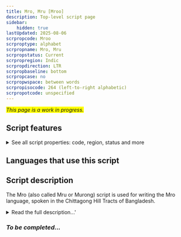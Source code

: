 ```yaml
---
title: Mro, Mru [Mroo]
description: Top-level script page
sidebar:
    hidden: true
lastUpdated: 2025-08-06
scrpropcode: Mroo
scrproptype: alphabet
scrpropname: Mro, Mru
scrpropstatus: Current
scrpropregion: Indic
scrpropdirection: LTR
scrpropbaseline: bottom
scrpropcase: no
scrpropwspace: between words
scrpropisocode: 264 (left-to-right alphabetic)
scrpropotcode: unspecified
---
```


<span style='background-color:yellow'>_This page is a work in progress._</span>


## Script features

<details>
<summary> See all script properties: code, region, status and more</summary>
<ScriptInfo />
</details>

## Languages that use this script

<WsList script='Mroo' wsMax='5' />

## Script description

The Mro (also called Mru or Murong) script is used for writing the Mro language, spoken in the Chittagong Hill Tracts of Bangladesh.

<details><summary>Read the full description...'</summary>_Not yet available._</details>

### _To be completed..._

